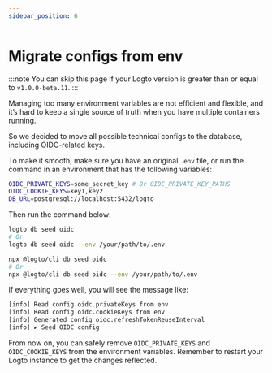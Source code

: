 ```yaml
---
sidebar_position: 6
---
```



# Migrate configs from env

:::note
You can skip this page if your Logto version is greater than or equal to `v1.0.0-beta.11`.
:::

Managing too many environment variables are not efficient and flexible, and it’s hard to keep a single source of truth when you have multiple containers running.

So we decided to move all possible technical configs to the database, including OIDC-related keys.

To make it smooth, make sure you have an original `.env` file, or run the command in an environment that has the following variables:

```bash
OIDC_PRIVATE_KEYS=some_secret_key # Or OIDC_PRIVATE_KEY_PATHS
OIDC_COOKIE_KEYS=key1,key2
DB_URL=postgresql://localhost:5432/logto
```

Then run the command below:

<Tabs groupId="cmd">

  <TabItem value="cli" label="CLI">

```bash
logto db seed oidc
# Or
logto db seed oidc --env /your/path/to/.env
```

  </TabItem>
  <TabItem value="npx" label="npx">

```bash
npx @logto/cli db seed oidc
# Or
npx @logto/cli db seed oidc --env /your/path/to/.env
```

  </TabItem>

</Tabs>

If everything goes well, you will see the message like:

```bash
[info] Read config oidc.privateKeys from env
[info] Read config oidc.cookieKeys from env
[info] Generated config oidc.refreshTokenReuseInterval
[info] ✔ Seed OIDC config
```

From now on, you can safely remove `OIDC_PRIVATE_KEYS` and `OIDC_COOKIE_KEYS` from the environment variables. Remember to restart your Logto instance to get the changes reflected.
